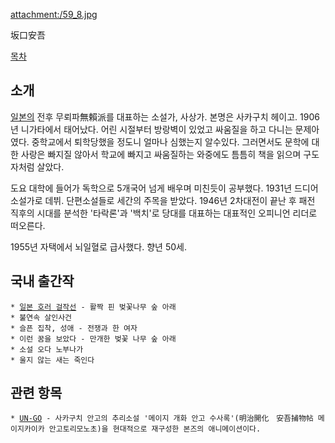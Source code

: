 attachment:/59_8.jpg

坂口安吾

[[목차]]

== 소개 ==
[[일본]]의 전후 무뢰파無賴派를 대표하는 소설가, 사상가. 본명은 사카구치 헤이고. 1906년 니가타에서 태어났다. 어린 시절부터 방랑벽이 있었고 싸움질을 하고 다니는 문제아였다. 중학교에서 퇴학당했을 정도니 얼마나 심했는지 알수있다. 그러면서도 문학에 대한 사랑은 빠지질 않아서 학교에 빠지고 싸움질하는 와중에도 틈틈히 책을 읽으며 구도자처럼 살았다.

도요 대학에 들어가 독학으로 5개국어 넘게 배우며 미친듯이 공부했다. 1931년 드디어 소설가로 데뷔. 단편소설들로 세간의 주목을 받았다. 1946년 2차대전이 끝난 후 패전 직후의 시대를 분석한 '타락론'과 '백치'로 당대를 대표하는 대표적인 오피니언 리더로 떠오른다.  

1955년 자택에서 뇌일혈로 급사했다. 향년 50세.

== 국내 출간작 ==
 * [[일본 호러 걸작선]] - 활짝 핀 벚꽃나무 숲 아래 
 * 불연속 살인사건
 * 슬픈 집착, 성애 - 전쟁과 한 여자 
 * 이런 꿈을 보았다 - 만개한 벚꽃 나무 숲 아래
 * 소설 오다 노부나가 
 * 울지 않는 새는 죽인다

== 관련 항목 ==
 * [[UN-GO]] - 사카구치 안고의 추리소설 '메이지 개화 안고 수사록'(明治開化　安吾捕物帖 메이지카이카 안고토리모노초)을 현대적으로 재구성한 본즈의 애니메이션이다.
